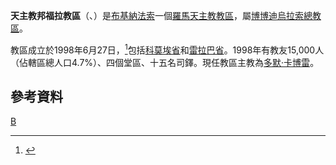 {{Infobox Roman Catholic diocese
|Roman Catholic Diocese of = 天主教邦福拉教區
|Latin name of diocese = Dioecesis Kayana
|image =Map of catholic diocese of Banfora.jpg
|caption = 教區範圍
|location = [[布基納法索|布基納法索]]
|territory =[[科莫埃省|科莫埃省]]、[[雷拉巴省|雷拉巴省]]
|population =15,000
|rite = 拉丁禮
|patron = 
|province = 博博迪烏拉索
|established = 1998年
|cathedral = 聖伯多祿聖保祿主教座堂
|副主教座堂 =
|leadership = 主教
|website =
|教宗 = 
|metropolitan =
|ordinary =路加·卡爾法·薩農
|emeritus =
 |coadjutor bishop = 
}}

'''天主教邦福拉教區'''（{{lang-la|Dioecesis Banforensis}}、{{lang-fr|Diocèse de  Banfora}}）是[[布基納法索|布基納法索]]一個[[羅馬天主教|羅馬天主教]][[教區|教區]]，屬[[天主教博博迪烏拉索總教區|博博迪烏拉索總教區]]。

教區成立於1998年6月27日，<ref>{{Cite web |url=http://www.vatican.va/holy_father/john_paul_ii/apost_constitutions/documents/hf_jp-ii_apc_19980627_banforensis_lt.html |title=升為教區的宗座憲令 |access-date=2013-07-02 |archive-date=2014-05-17 |archive-url=https://web.archive.org/web/20140517002411/http://www.vatican.va/holy_father/john_paul_ii/apost_constitutions/documents/hf_jp-ii_apc_19980627_banforensis_lt.html |dead-url=no }}</ref>包括[[科莫埃省|科莫埃省]]和[[雷拉巴省|雷拉巴省]]。1998年有教友15,000人（佔轄區總人口4.7%）、四個堂區、十五名司鐸。現任教區主教為[[多默·卡博雷|多默·卡博雷]]。
==參考資料==
{{reflist}}
{{布基納法索天主教教區}}

[[Category:布基納法索天主教教區|B]]